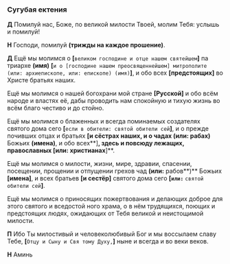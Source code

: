 <span id="sugubaja" />

### Сугубая ектения

**Д** Помилуй нас, Боже, по великой милости Твоей, молим Тебя: услышь и помилуй!

**Н** Господи, помилуй **(трижды на каждое прошение)**.

**Д** Ещё мы молимся о **[**`великом господине и отце нашем святейшем`**]** па триархе **(имя)** **[**`и о [господине нашем преосвященнейшем] митрополите (или: архиепископе, или: епископе) (имя)`**]**, и обо всех **[**предстоящих**]** во Христе братьях наших.

Ещё мы молимся о нашей богохрани мой стране **[**Русской**]** и обо всём народе и властях её, дабы проводить нам спокойную и тихую жизнь во всём благо честиво и до стойно.

Ещё мы молимся о блаженных и всегда поминаемых создателях святого дома сего **[**`если в обители: святой обители сей`**]**, и о прежде почивших отцах и братьях **[**и сёстрах наших, и о чадах **(или:** рабах**)** Божьих **(имена)**, и обо всех**]**, здесь и повсюду лежащих, православных **[или:** христианах**]**.

Ещё мы молимся о милости, жизни, мире, здравии, спасении, посещении, прощении и отпущении грехов чад **(или:** рабов**)** Божьих **[имена]**, и всех братьев **[**и сестёр**]** святого дома сего **[`или:`** `святой обители сей`**]**.

Ещё мы молимся о приносящих пожертвования и делающих доброе для этого святого и вседостой ного храма, о в нём трудящихся, поющих и предстоящих людях, ожидающих от Тебя великой и неистощимой милости.

**П** Ибо Ты милостивый и человеколюбивый Бог и мы воссылаем славу Тебе, **[**`Отцу и Сыну и Свя тому Духу,`**]** ныне и всегда и во веки веков.

**Н** Аминь
